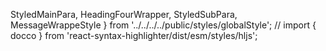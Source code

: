 
  StyledMainPara, HeadingFourWrapper,
  StyledSubPara, MessageWrappeStyle
  } from '../../../../public/styles/globalStyle';
// import { docco } from 'react-syntax-highlighter/dist/esm/styles/hljs';


<Meta title="Design System|GridCarousel" component={GridCarousel} />

<link rel="stylesheet" href="https://fonts.googleapis.com/css?family=Roboto:300,400,500,700&display=swap" />

<Story name="Introduction">
  <Introduction />
</Story>

<Story name="First way of integration">
 <FirstWayOfIntegration />
</Story>

<Story name="Second way of integration">
 <SecondWayOfIntegration />
</Story>

<Story name="Hide custom scrollbar">
 <HideCustomScrollbar />
</Story>

<Story name="Custom Arrows">
  <CustomArrows />
</Story>

<Story name="Auto Play or Auto slide">
  <Autoplay />
</Story>
